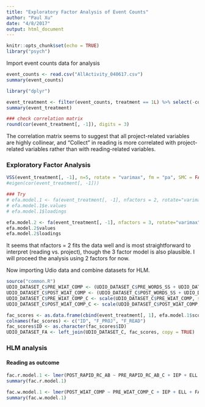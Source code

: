 ```yaml
---
title: "Exploratory Factor Analysis of Event Counts"
author: "Paul Xu"
date: "4/8/2017"
output: html_document
---
```


```r
knitr::opts_chunk$set(echo = TRUE)
library("psych")
```

Import event counts data for analysis

```r
event_counts <- read.csv("AllActivity_040617.csv")
summary(event_counts)

library("dplyr")

event_treatment <- filter(event_counts, treatment == 1L) %>% select(-condition, -treatment, -contains("_all"))
summary(event_treatment)

### check correlation matrix
round(cor(event_treatment[, -1]), digits = 3)
```

The correlation matrix seems to suggest that all project-related variables are highly collinear, and "Collect" in reading is more correlated with project-related variables rather than with reading-related variables.

### Exploratory Factor Analysis

```r

VSS(event_treatment[, -1], n=5, rotate = "varimax", fm = "pa", SMC = FALSE)
#eigen(cor(event_treatment[, -1]))

### Try 
# efa.model.1 <- fa(event_treatment[, -1], nfactors = 2, rotate="varimax", SMC=FALSE, fm = "pa")
# efa.model.1$e.values
# efa.model.1$loadings

efa.model.2 <- fa(event_treatment[, -1], nfactors = 3, rotate="varimax", SMC=FALSE, fm = "pa")
efa.model.2$values
efa.model.2$loadings
```

It seems that nfactors = 2 fits the data well and is most straightforward to interpret (reading vs. project), though the 3 factor model is also plausible.  I will proceed the analysis using 2 factors for now.

Now importing Udio data and combine datasets for HLM.

```r
source("common.R")
UDIO_DATASET_C$PRE_WIAT_COMP <- (UDIO_DATASET_C$PRE_WORDS_SS + UDIO_DATASET_C$PRE_WIAT_SS) / 2
UDIO_DATASET_C$POST_WIAT_COMP <- (UDIO_DATASET_C$POST_WORDS_SS + UDIO_DATASET_C$POST_WIAT_SS) / 2
UDIO_DATASET_C$PRE_WIAT_COMP_C <- scale(UDIO_DATASET_C$PRE_WIAT_COMP, scale = FALSE)
UDIO_DATASET_C$POST_WIAT_COMP_C <- scale(UDIO_DATASET_C$POST_WIAT_COMP, scale = FALSE)

fac_scores <- as.data.frame(cbind(event_treatment[, 1], efa.model.1$scores))
colnames(fac_scores) <- c("ID", "F_PROJ", "F_READ")
fac_scores$ID <- as.character(fac_scores$ID)
UDIO_DATASET_FA <- left_join(UDIO_DATASET_C, fac_scores, copy = TRUE)
```

### HLM analysis

#### Reading as outcome

```r
fac.r.model.1 <- lmer(POST_RAPID_RC_AB ~ PRE_RAPID_RC_AB_C + IEP + ELL + FARMS + F_READ + PRE_RAPID_RC_AB_C:F_READ + (1|CLASS_ID), data = UDIO_DATASET_FA[UDIO_DATASET_FA$UDIO_CONDITION == "Full", ])
summary(fac.r.model.1)

fac.w.model.1 <- lmer(POST_WIAT_COMP ~ PRE_WIAT_COMP_C + IEP + ELL + FARMS + F_READ + F_PROJ + PRE_WIAT_COMP:F_READ + PRE_WIAT_COMP:F_PROJ + (1|CLASS_ID), data = UDIO_DATASET_FA[UDIO_DATASET_FA$UDIO_CONDITION == "Full", ])
summary(fac.w.model.1)
```

